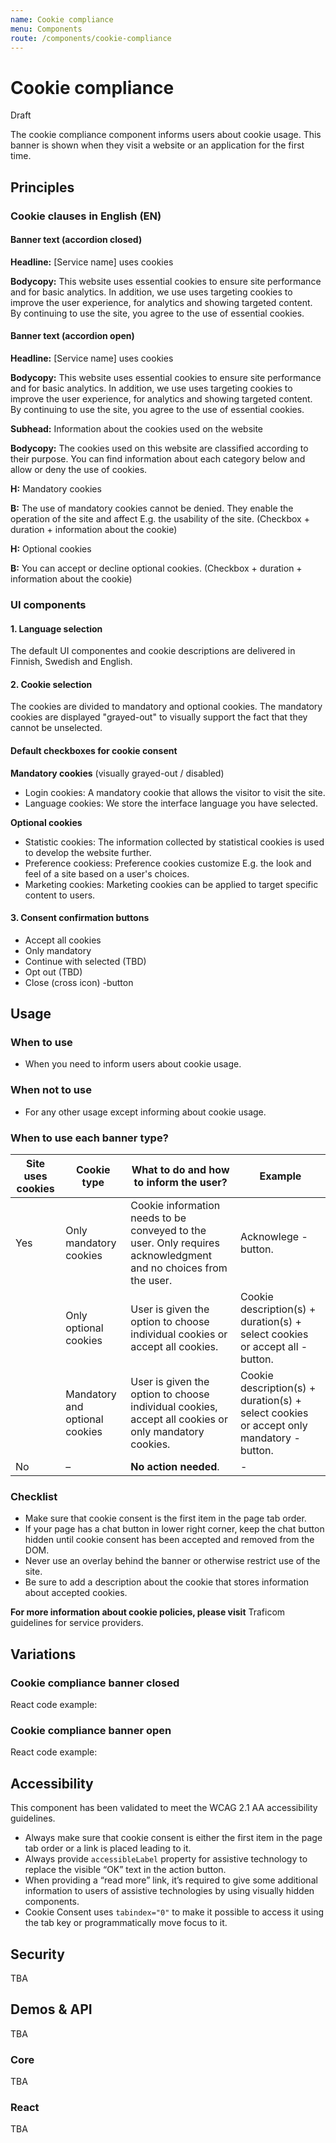 ```yaml
---
name: Cookie compliance
menu: Components
route: /components/cookie-compliance
---
```




# Cookie compliance
<StatusLabel type="alert">Draft</StatusLabel>

<LargeParagraph>
  The cookie compliance component informs users about cookie usage. This banner is shown when they visit a website or an application for the first time.
</LargeParagraph>


## Principles

### Cookie clauses in English (EN)

#### Banner text (accordion closed)
**Headline:** [Service name] uses cookies

**Bodycopy:** This website uses essential cookies to ensure site performance and for basic analytics. In addition, we use uses targeting cookies to improve the user experience, for analytics and showing targeted content. By continuing to use the site, you agree to the use of essential cookies.

#### Banner text (accordion open)
**Headline:** [Service name] uses cookies

**Bodycopy:** This website uses essential cookies to ensure site performance and for basic analytics. In addition, we use uses targeting cookies to improve the user experience, for analytics and showing targeted content. By continuing to use the site, you agree to the use of essential cookies.

**Subhead:** Information about the cookies used on the website

**Bodycopy:** The cookies used on this website are classified according to their purpose. You can find information about each category below and allow or deny the use of cookies.

**H:** Mandatory cookies

**B:** The use of mandatory cookies cannot be denied. They enable the operation of the site and affect E.g. the usability of the site.
(Checkbox + duration + information about the cookie)

**H:** Optional cookies

**B:** You can accept or decline optional cookies.
(Checkbox + duration + information about the cookie)

### UI components

#### 1. Language selection
The default UI componentes and cookie descriptions are delivered in Finnish, Swedish and English.

#### 2. Cookie selection
The cookies are divided to mandatory and optional cookies. The mandatory cookies are displayed "grayed-out" to visually support the fact that they cannot be unselected.

#### Default checkboxes for cookie consent

**Mandatory cookies** (visually grayed-out / disabled)

- Login cookies: A mandatory cookie that allows the visitor to visit the site.
- Language cookies: We store the interface language you have selected.

**Optional cookies**

- Statistic cookies: The information collected by statistical cookies is used to develop the website further.
- Preference cookiess: Preference cookies customize E.g. the look and feel of a site based on a user's choices.
- Marketing cookies: Marketing cookies can be applied to target specific content to users.

#### 3. Consent confirmation buttons
- Accept all cookies
- Only mandatory
- Continue with selected (TBD)
- Opt out (TBD)
- Close (cross icon) -button

## Usage

### When to use
 - When you need to inform users about cookie usage. 

### When not to use
 - For any other usage except informing about cookie usage.

### When to use each banner type?
| Site uses cookies              | Cookie type                    | What to do and how to inform the user?                                                                              | Example
| ------------------------------ | ------------------------------ | ------------------------------------------------------------------------------------------------------------------- | ------------------------------------------------------------------------------------- |
| Yes                            | Only mandatory cookies         | Cookie information needs to be conveyed to the user. Only requires acknowledgment and no choices from the user.     | Acknowlege -button.
|                                | Only optional cookies          | User is given the option to choose individual cookies or accept all cookies.                                        | Cookie description(s) + duration(s) + select cookies or accept all -button.
|                                | Mandatory and optional cookies | User is given the option to choose individual cookies, accept all cookies or only mandatory cookies.                | Cookie description(s) + duration(s) + select cookies or accept only mandatory -button.
| No                             | –                              | **No action needed**.                                                                                               | -


### Checklist
 - Make sure that cookie consent is the first item in the page tab order.
 - If your page has a chat button in lower right corner, keep the chat button hidden until cookie consent has been accepted and removed from the DOM.
 - Never use an overlay behind the banner or otherwise restrict use of the site.
 - Be sure to add a description about the cookie that stores information about accepted cookies.

 **For more information about cookie policies, please visit** <Link href="https://www.traficom.fi/fi/saadokset/evasteohjeistus-palveluntarjoajille" external>Traficom guidelines for service providers.</Link>

## Variations

### Cookie compliance banner closed

React code example:

### Cookie compliance banner open

React code example:

## Accessibility

This component has been validated to meet the WCAG 2.1 AA accessibility guidelines.


- Always make sure that cookie consent is either the first item in the page tab order or a link is placed leading to it.
- Always provide `accessibleLabel` property for assistive technology to replace the visible “OK” text in the action button.
- When providing a “read more” link, it’s required to give some additional information to users of assistive technologies by using visually hidden components.
- Cookie Consent uses `tabindex="0"` to make it possible to access it using the tab key or programmatically move focus to it.

## Security

TBA

## Demos & API

TBA

### Core

TBA

### React

TBA